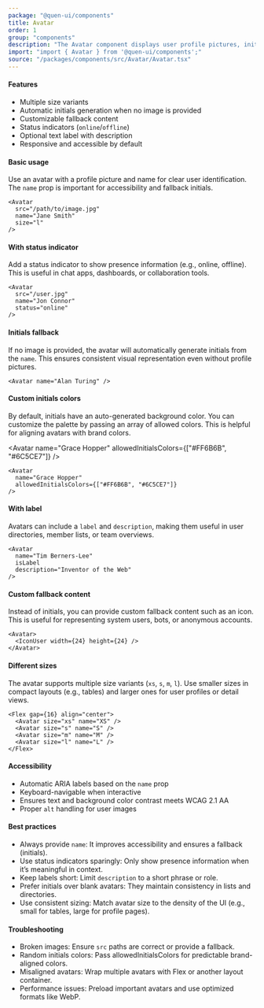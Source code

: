 ```yaml
---
package: "@quen-ui/components"
title: Avatar
order: 1
group: "components"
description: "The Avatar component displays user profile pictures, initials, or icons with optional status indicators and text labels. It gracefully handles image loading errors by falling back to customizable alternatives."
import: "import { Avatar } from '@quen-ui/components';"
source: "/packages/components/src/Avatar/Avatar.tsx"
---
```


#### Features

- Multiple size variants
- Automatic initials generation when no image is provided
- Customizable fallback content
- Status indicators (`online`/`offline`)
- Optional text label with description
- Responsive and accessible by default

#### Basic usage

Use an avatar with a profile picture and name for clear user identification. The `name` prop is important for accessibility and fallback initials.

<Avatar src={Icon} name="Jane Smith" size="l" />

```tsx
<Avatar
  src="/path/to/image.jpg"
  name="Jane Smith"
  size="l"
/>
```

####  With status indicator

Add a status indicator to show presence information (e.g., online, offline). This is useful in chat apps, dashboards, or collaboration tools.

<Avatar
  src={Avatar2Img}
  name="Jon Connor"
  status="online"
/>


```tsx
<Avatar
  src="/user.jpg"
  name="Jon Connor"
  status="online"
/>
```

#### Initials fallback

If no image is provided, the avatar will automatically generate initials from the `name`. This ensures consistent visual representation even without profile pictures.

<Avatar name="Alan Turing" />

```tsx
<Avatar name="Alan Turing" />
```


#### Custom initials colors

By default, initials have an auto-generated background color. You can customize the palette by passing an array of allowed colors. This is helpful for aligning avatars with brand colors.

<Avatar
  name="Grace Hopper"
  allowedInitialsColors={["#FF6B6B", "#6C5CE7"]}
/>

```tsx
<Avatar
  name="Grace Hopper"
  allowedInitialsColors={["#FF6B6B", "#6C5CE7"]}
/>
```


#### With label

Avatars can include a `label` and `description`, making them useful in user directories, member lists, or team overviews.

<Avatar
  name="Tim Berners-Lee"
  isLabel
  description="Inventor of the Web"
/>

```tsx
<Avatar
  name="Tim Berners-Lee"
  isLabel
  description="Inventor of the Web"
/>
```

#### Custom fallback content

Instead of initials, you can provide custom fallback content such as an icon. This is useful for representing system users, bots, or anonymous accounts.

<Avatar>
  <IconUser width={24} height={24} />
</Avatar>

```tsx
<Avatar>
  <IconUser width={24} height={24} />
</Avatar>
```

#### Different sizes

The avatar supports multiple size variants (`xs`, `s`, `m`, `l`). Use smaller sizes in compact layouts (e.g., tables) and larger ones for user profiles or detail views.

<Flex gap={16} align="center">
  <Avatar size="xs" name="XS" />
  <Avatar size="s" name="S" />
  <Avatar size="m" name="M" />
  <Avatar size="l" name="L" />
</Flex>


```tsx
<Flex gap={16} align="center">
  <Avatar size="xs" name="XS" />
  <Avatar size="s" name="S" />
  <Avatar size="m" name="M" />
  <Avatar size="l" name="L" />
</Flex>
```

#### Accessibility

- Automatic ARIA labels based on the `name` prop
- Keyboard-navigable when interactive
- Ensures text and background color contrast meets WCAG 2.1 AA
- Proper `alt` handling for user images


#### Best practices

  - Always provide `name`: It improves accessibility and ensures a fallback (initials).
  - Use status indicators sparingly: Only show presence information when it’s meaningful in context.
  - Keep labels short: Limit `description` to a short phrase or role.
  - Prefer initials over blank avatars: They maintain consistency in lists and directories.
  - Use consistent sizing: Match avatar size to the density of the UI (e.g., small for tables, large for profile pages).

#### Troubleshooting

  - Broken images: Ensure `src` paths are correct or provide a fallback.
  - Random initials colors: Pass allowedInitialsColors for predictable brand-aligned colors.
  - Misaligned avatars: Wrap multiple avatars with Flex or another layout container.
  - Performance issues: Preload important avatars and use optimized formats like WebP.
